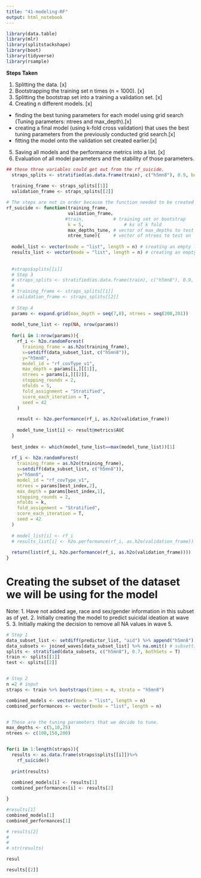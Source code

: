 ```yaml
---
title: "41-modeling-RF"
output: html_notebook
---
```


```r
library(data.table)
library(mlr)
library(splitstackshape)
library(boot)
library(tidyverse)
library(rsample)
```

**Steps Taken**

1. Splitting the data. [x]
2. Bootstrapping the training set n times (n = 1000). [x]
3. Splitting the bootstrap set into a training a validation set. [x]
4. Creating n different models. [x]
- finding the best tuning parameters for each model using grid search (Tuning parameters: ntrees and max_depth).[x]
- creating a final model (using k-fold cross validation) that uses the best tuning parameters from the previously conducted grid search.[x]
- fitting the model onto the validation set created earlier.[x]
5. Saving all models and the performance metrics into a list. [x]
6. Evaluation of all model parameters and the stability of those parameters.  


```r
## these three variables could get out from the rf_suicide.
  straps_splits <- stratified(as.data.frame(train), c("h5mn8"), 0.9, bothSets = T) 
  
  training_frame <- straps_splits[[1]]
  validation_frame <- straps_splits[[2]]
```






```r
# The steps are not in order because the function needed to be created first.
rf_suicide <- function(training_frame,         
                       validation_frame，
                      #train,           # training set or bootstrap
                       k = 5,               # ks of k fold
                       max_depths_tune, # vector of max_depths to test on
                       ntree_tune){     # vector of ntrees to test on
  
  model_list <- vector(mode = "list", length = n) # creating an empty list to save all the models
  results_list <- vector(mode = "list", length = n) # creating an empty list to save all the model validation results
  
  
  #straps$splits[[i]]
  # Step 3
  # straps_splits <- stratified(as.data.frame(train), c("h5mn8"), 0.9, bothSets = T) 
  # 
  # training_frame <- straps_splits[[1]]
  # validation_frame <- straps_splits[[2]]
  
  # Step 4
  params <- expand.grid(max_depth = seq(7,8), ntrees = seq(200,201))
  
  model_tune_list <- rep(NA, nrow(params))
  
  for(i in 1:nrow(params)){
    rf_i <- h2o.randomForest(
      training_frame = as.h2o(training_frame),
      x=setdiff(data_subset_list, c("h5mn8")),
      y="h5mn8", 
      model_id = "rf_covType_v1",
      max_depth = params[i,][[1]],
      ntrees = params[i,][[2]], 
      stopping_rounds = 2,
      nfolds = 5,
      fold_assignment = "Stratified",
      score_each_iteration = T,
      seed = 42
    )
    
    result <- h2o.performance(rf_i, as.h2o(validation_frame))
    
    model_tune_list[i] <- result@metrics$AUC
  }
  
  best_index <- which(model_tune_list==max(model_tune_list))[1]
  
  rf_i <- h2o.randomForest(
    training_frame = as.h2o(training_frame),
    x=setdiff(data_subset_list, c("h5mn8")),
    y="h5mn8", 
    model_id = "rf_covType_v1",
    ntrees = params[best_index,2], 
    max_depth = params[best_index,1],
    stopping_rounds = 2,
    nfolds = k,
    fold_assignment = "Stratified",
    score_each_iteration = T,
    seed = 42
  )
  
  # model_list[i] <- rf_i
  # results_list[i] <- h2o.performance(rf_i, as.h2o(validation_frame))
  
  return(list(rf_i, h2o.performance(rf_i, as.h2o(validation_frame))))
}

```


# Creating the subset of the dataset we will be using for the model
Note:
1. Have not added age, race and sex/gender information in this subset as of yet. 
2. Initially creating the model to predict suicidal ideation at wave 5. 
3. Initially making the decision to remove all NA values in wave 5.

```r

# Step 1
data_subset_list <- setdiff(predictor_list, "aid") %>% append("h5mn8") # list of variables to use 
data_subsets <- joined_waves[data_subset_list] %>% na.omit() # subsetting the data based on the variables
splits <- stratified(data_subsets, c("h5mn8"), 0.7, bothSets = T) 
train <- splits[[1]]
test <- splits[[2]]


# Step 2
n =2 # input 
straps <- train %>% bootstraps(times = n, strata = "h5mn8")

combined_models <- vector(mode = "list", length = n)
combined_performances <- vector(mode = "list", length = n)


# These are the tuning parameters that we decide to tune.
max_depths <- c(5,10,25)
ntrees <- c(100,150,200)


for(i in 1:length(straps)){
  results <- as.data.frame(straps$splits[[i]])%>%
    rf_suicide()
  
  print(results)
  
  combined_models[i] <- results[1]
  combined_performances[i] <- results[2]

}

#results[1]
combined_models[1]
combined_performances[1]

# results[2]
# 
# 
# str(results)
```

```r
resul
```


```r
results[[2]]
```








